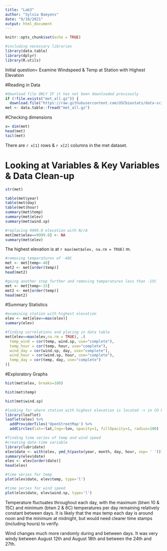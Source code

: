 ```yaml
---
title: "Lab3"
author: "Sylvia Baeyens"
date: "9/10/2021"
output: html_document
---
```


```r
knitr::opts_chunk$set(echo = TRUE)

```

```r
#including necessary libraries
library(data.table)
library(dplyr)
library(R.utils)
```

Initial question= Examine Windspeed & Temp at Station with Highest Elevation

#Reading in Data

```r
#download file ONLY IF it has not been downloaded previously
if (!file.exists("met_all.gz")) {
  download.file("https://raw.githubusercontent.com/USCbiostats/data-science-data/master/02_met/met_all.gz", "met_all.gz", method="libcurl", timeout = 60)}
met <- data.table::fread("met_all.gz")
```

#Checking dimensions 

```r
x= dim(met)
head(met)
tail(met)
```

There are `r x[1]` rows & `r x[2]` columns in the met dataset.

# Looking at Variables & Key Variables & Data Clean-up

```r
str(met)

table(met$year)
table(met$day)
table(met$hour)
summary(met$temp)
summary(met$elev)
summary(met$wind.sp)

#replacing 9999.0 elevation with N//A
met[met$elev==9999.0] <- NA
summary(met$elev)
```

The highest elevation is at `r max(met$elev, na.rm = TRUE)` m. 

```r
#removing temperatures of -40C
met <- met[temp>-40]
met2 <- met[order(temp)]
head(met2)

#going another step further and removing temperatures less than -15C
met <- met[temp>-15]
met2 <- met[order(temp)]
head(met2)
```

#Summary Statistics

```r
#examining station with highest elevation
elev <- met[elev==max(elev)]
summary(elev)

#finding correlations and placing in data table
met[elev==max(elev,na.rm = TRUE), .(
  temp_wind = cor(temp, wind.sp, use="complete"),
  temp_hour = cor(temp, hour, use="complete"),
  wind_day = cor(wind.sp, day, use="complete"),
  wind_hour = cor(wind.sp, hour, use="complete"),
  temp_day = cor(temp, day, use="complete")
)]

```

#Exploratory Graphs

```r
hist(met$elev, breaks=100)

hist(met$temp)

hist(met$wind.sp)

#looking for where station with highest elevation is located -> in CO Rocky Mountain Park
library(leaflet)
leaflet(elev) %>%
  addProviderTiles('OpenStreetMap') %>% 
  addCircles(lat=~lat,lng=~lon, opacity=1, fillOpacity=1, radius=100)

#finding time series of temp and wind speed
#creating date-time variable
library(lubridate)
elev$date <- with(elev, ymd_h(paste(year, month, day, hour, sep= ' ')))
summary(elev$date)
elev <- elev[order(date)]
head(elev)

#time series for temp
plot(elev$date, elev$temp, type='l')

#time series for wind speed
plot(elev$date, elev$wind.sp, type='l')
```

Temperature fluctuates throughout each day, with the maximum (btwn 10 & 15C) and minimum (btwn 2 & 6C) temperatures per day remaining relatively constant between days. It is likely that the max temp each day is around noon and the minimum at midnight, but would need clearer time stamps (including hours) to verify.

Wind changes much more randomly during and between days. It was very windy between August 12th and August 18th and between the 24th and 27th. 
